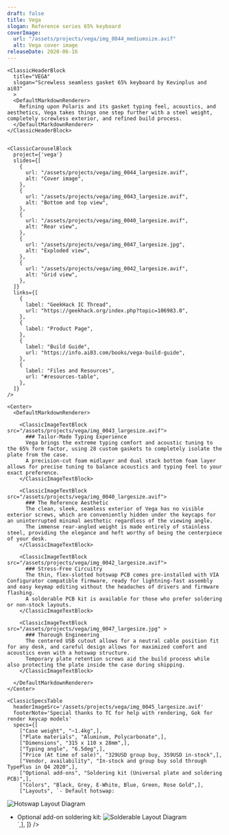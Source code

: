 ```yaml
---
draft: false
title: Vega
slogan: Reference series 65% keyboard
coverImage:
  url: "/assets/projects/vega/img_0044_mediumsize.avif"
  alt: Vega cover image
releaseDate: 2020-06-16
---
```


<DefaultLayout title={frontmatter.title}>

  <ClassicBlurredHeader src={frontmatter.coverImage.url} />

  <div class="container mx-auto">

    <ClassicHeaderBlock 
      title="VEGA"
      slogan="Screwless seamless gasket 65% keyboard by Kevinplus and ai03"
      >
      <DefaultMarkdownRenderer>
        Refining upon Polaris and its gasket typing feel, acoustics, and aesthetics, Vega takes things one step further with a steel weight, completely screwless exterior, and refined build process.
      </DefaultMarkdownRenderer>
    </ClassicHeaderBlock>


    <ClassicCarouselBlock 
      project={'vega'} 
      slides={[
        {
          url: "/assets/projects/vega/img_0044_largesize.avif",
          alt: "Cover image",
        },
        {
          url: "/assets/projects/vega/img_0043_largesize.avif",
          alt: "Bottom and top view",
        },
        {
          url: "/assets/projects/vega/img_0040_largesize.avif",
          alt: "Rear view",
        },
        {
          url: "/assets/projects/vega/img_0047_largesize.jpg",
          alt: "Exploded view",
        },
        {
          url: "/assets/projects/vega/img_0042_largesize.avif",
          alt: "Grid view",
        },
      ]} 
      links={[
        {
          label: "GeekHack IC Thread",
          url: "https://geekhack.org/index.php?topic=106983.0",
        },
        {
          label: "Product Page",
        },
        {
          label: "Build Guide",
          url: "https://info.ai03.com/books/vega-build-guide",
        },
        {
          label: "Files and Resources",
          url: "#resources-table",
        },
      ]}
    />

    <Center>
      <DefaultMarkdownRenderer>

        <ClassicImageTextBlock src="/assets/projects/vega/img_0043_largesize.avif">
          ### Tailor-Made Typing Experience
          Vega brings the extreme typing comfort and acoustic tuning to the 65% form factor, using 28 custom gaskets to completely isolate the plate from the case.  
          A precision-cut foam midlayer and dual stack bottom foam layer allows for precise tuning to balance acoustics and typing feel to your exact preference.
        </ClassicImageTextBlock>

        <ClassicImageTextBlock src="/assets/projects/vega/img_0040_largesize.avif">
          ### The Reference Aesthetic
          The clean, sleek, seamless exterior of Vega has no visible exterior screws, which are conveniently hidden under the keycaps for an uninterrupted minimal aesthetic regardless of the viewing angle.  
          The immense rear-angled weight is made entirely of stainless steel, providing the elegance and heft worthy of being the centerpiece of your desk.
        </ClassicImageTextBlock> 

        <ClassicImageTextBlock src="/assets/projects/vega/img_0042_largesize.avif">
          ### Stress-Free Circuitry
          The thin, flex-slotted hotswap PCB comes pre-installed with VIA Configurator compatible firmware, ready for lightning-fast assembly and easy keymap editing without the headaches of drivers and firmware flashing.  
          A solderable PCB kit is available for those who prefer soldering or non-stock layouts.
        </ClassicImageTextBlock> 

        <ClassicImageTextBlock src="/assets/projects/vega/img_0047_largesize.jpg" >
          ### Thorough Engineering
          The centered USB cutout allows for a neutral cable position fit for any desk, and careful design allows for maximized comfort and acoustics even with a hotswap structure.  
          Temporary plate retention screws aid the build process while also protecting the plate inside the case during shipping.
        </ClassicImageTextBlock>

      </DefaultMarkdownRenderer>
    </Center>

    <ClassicSpecsTable 
      headerImageSrc='/assets/projects/vega/img_0045_largesize.avif' 
      footerNote='Special thanks to TC for help with rendering, Gok for render keycap models'
      specs={[
        ["Case weight", "~1.4kg",],
        ["Plate materials", "Aluminum, Polycarbonate",],
        ["Dimensions", "315 x 110 x 28mm",],
        ["Typing angle", "6.5deg",],
        ["Price (At time of sale)", "329USD group buy, 359USD in-stock",],
        ["Vendor, availability", "In-stock and group buy sold through TypePlus in Q4 2020",],
        ["Optional add-ons", "Soldering kit (Universal plate and soldering PCB)",],
        ["Colors", "Black, Grey, E-White, Blue, Green, Rose Gold",],
        ["Layouts", `- Default hotswap:
![Hotswap Layout Diagram](/assets/projects/vega/img_0046_mediumsize.png)  
- Optional add-on soldering kit:
![Solderable Layout Diagram](/assets/projects/vega/img_0038_mediumsize.png)  
`,],
    ]} />

    <ClassicResourcesTable project='vega' />

  </div>

</DefaultLayout>